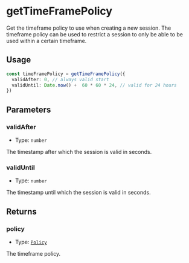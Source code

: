 # getTimeFramePolicy 

Get the timeframe policy to use when creating a new session. The timeframe policy can be used to restrict a session to only be able to be used within a certain timeframe. 

## Usage

```typescript copy
const timeFramePolicy = getTimeFramePolicy({
  validAfter: 0, // always valid start
  validUntil: Date.now() +  60 * 60 * 24, // valid for 24 hours
})
```

## Parameters

### validAfter

- Type: `number`

The timestamp after which the session is valid in seconds.

### validUntil

- Type: `number`

The timestamp until which the session is valid in seconds.

## Returns

### policy

- Type: [`Policy`](/module-sdk/glossary/types#policy-1)

The timeframe policy.
